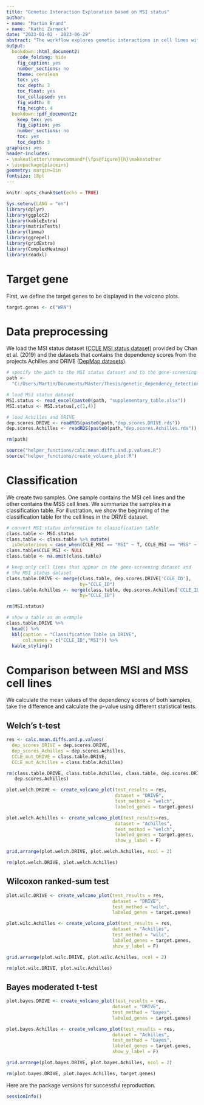 ```yaml
---
title: "Genetic Interaction Exploration based on MSI status"
author:
- name: "Martin Brand"
- name: "Kathi Zarnack"
date: "2023-01-02 - 2023-06-29"
abstract: "The workflow explores genetic interactions in cell lines with microsatellite instability. It uses MSI status data provided by Chan et al. Using the gene-screening datasets, it then compares the two samples to identify significant differences in gene dependencies."
output:
  bookdown::html_document2:
    code_folding: hide
    fig_caption: yes
    number_sections: no
    theme: cerulean
    toc: yes
    toc_depth: 3
    toc_float: yes
    toc_collapsed: yes
    fig_width: 8 
    fig_height: 4 
  bookdown::pdf_document2:
    keep_tex: yes
    fig_caption: yes
    number_sections: no
    toc: yes
    toc_depth: 3
graphics: yes
header-includes:
- \makeatletter\renewcommand*{\fps@figure}{h}\makeatother
- \usepackage{placeins}
geometry: margin=1in
fontsize: 18pt
---
```


```r
knitr::opts_chunk$set(echo = TRUE)
```

```r
Sys.setenv(LANG = "en")
library(dplyr)
library(ggplot2)
library(kableExtra)
library(matrixTests)
library(limma)
library(ggrepel)
library(gridExtra)
library(ComplexHeatmap)
library(readxl)
```

# Target gene
First, we define the target genes to be displayed in the volcano plots.
```r
target.genes <- c("WRN")
```

# Data preprocessing
We load the MSI status dataset ([CCLE MSI status dataset](https://www.nature.com/articles/s41586-019-1102-x#Sec32)) provided by Chan et al. (2019) and the datasets that contains the dependency scores from the projects Achilles and DRIVE ([DepMap datasets](https://figshare.com/articles/dataset/DepMap_Datasets_for_WRN_manuscript/7712756/1)).
```r
# specify the path to the MSI status dataset and to the gene-screening datasets
path <- 
  "C:/Users/Martin/Documents/Master/Thesis/genetic_dependency_detection/data/"

# load MSI status dataset
MSI.status <- read_excel(paste0(path, "supplementary_table.xlsx"))
MSI.status <- MSI.status[,c(1,4)]

# load Achilles and DRIVE
dep.scores.DRIVE <- readRDS(paste0(path,"dep.scores.DRIVE.rds"))
dep.scores.Achilles <- readRDS(paste0(path,"dep.scores.Achilles.rds"))

rm(path)
```

```r
source("helper_functions/calc.mean.diffs.and.p.values.R")
source("helper_functions/create_volcano_plot.R")
```


# Classification
We create two samples. One sample contains the MSI cell lines and the other contains the MSS cell lines. We summarize the samples in a classification table. For illustration, we show the beginning of the classification table for the cell lines in the DRIVE dataset.
```r
# convert MSI status information to classification table
class.table <- MSI.status
class.table <- class.table %>% mutate(
  isDeleterious = case_when(CCLE_MSI == "MSI" ~ T, CCLE_MSI == "MSS" ~ F))
class.table$CCLE_MSI <- NULL 
class.table <- na.omit(class.table)

# keep only cell lines that appear in the gene-screening dataset and
# the MSI status dataset
class.table.DRIVE <- merge(class.table, dep.scores.DRIVE['CCLE_ID'],
                           by="CCLE_ID")
class.table.Achilles <- merge(class.table, dep.scores.Achilles['CCLE_ID'],
                           by="CCLE_ID")

rm(MSI.status)

# show a table as an example
class.table.DRIVE %>%
  head() %>%
  kbl(caption = "Classification Table in DRIVE",
      col.names = c("CCLE_ID","MSI")) %>%
  kable_styling()
```


# Comparison between MSI and MSS cell lines
We calculate the mean values of the dependency scores of both samples, take the difference and calculate the p-value using different statistical tests.

## Welch's t-test
```r
res <- calc.mean.diffs.and.p.values(
  dep_scores_DRIVE = dep.scores.DRIVE,
  dep_scores_Achilles = dep.scores.Achilles,
  CCLE_mut_DRIVE = class.table.DRIVE,
  CCLE_mut_Achilles = class.table.Achilles)

rm(class.table.DRIVE, class.table.Achilles, class.table, dep.scores.DRIVE,
   dep.scores.Achilles)
```

```r
plot.welch.DRIVE <- create_volcano_plot(test_results = res,
                                        dataset = "DRIVE",
                                        test_method = "welch",
                                        labeled_genes = target.genes)

plot.welch.Achilles <- create_volcano_plot(test_results=res,
                                        dataset = "Achilles",
                                        test_method = "welch",
                                        labeled_genes = target.genes,
                                        show_y_label = F)

grid.arrange(plot.welch.DRIVE, plot.welch.Achilles, ncol = 2)

rm(plot.welch.DRIVE, plot.welch.Achilles)
```

## Wilcoxon ranked-sum test
```r
plot.wilc.DRIVE <- create_volcano_plot(test_results = res,
                                       dataset = "DRIVE",
                                       test_method = "wilc",
                                       labeled_genes = target.genes)

plot.wilc.Achilles <- create_volcano_plot(test_results = res,
                                       dataset = "Achilles",
                                       test_method = "wilc",
                                       labeled_genes = target.genes,
                                       show_y_label = F)

grid.arrange(plot.wilc.DRIVE, plot.wilc.Achilles, ncol = 2)

rm(plot.wilc.DRIVE, plot.wilc.Achilles)
```


## Bayes moderated t-test
```r
plot.bayes.DRIVE <- create_volcano_plot(test_results = res,
                                       dataset = "DRIVE",
                                       test_method = "bayes",
                                       labeled_genes = target.genes)

plot.bayes.Achilles <- create_volcano_plot(test_results = res,
                                       dataset = "Achilles",
                                       test_method = "bayes",
                                       labeled_genes = target.genes,
                                       show_y_label = F)

grid.arrange(plot.bayes.DRIVE, plot.bayes.Achilles, ncol = 2)

rm(plot.bayes.DRIVE, plot.bayes.Achilles, target.genes)
```

Here are the package versions for successful reproduction.
```r
sessionInfo()
```